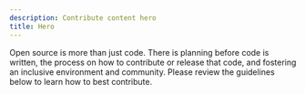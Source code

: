 ```yaml
---
description: Contribute content hero
title: Hero
---
```


<Hero title="Contribute">
  Open source is more than just code. There is planning before code is written,
  the process on how to contribute or release that code, and fostering an
  inclusive environment and community. Please review the guidelines below to
  learn how to best contribute.
</Hero>

